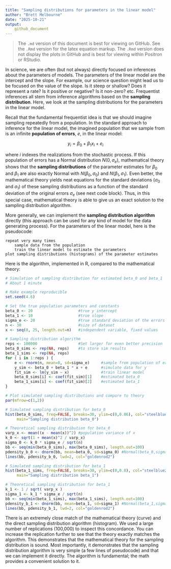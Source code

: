 ```yaml
---
title: "Sampling distributions for parameters in the linear model"
author: "Brett Melbourne"
date: "2025-10-21"
output:
    github_document
---
```


> The `.md` version of this document is best for viewing on GitHub. See the `.Rmd` version for the latex equation markup. The `.Rmd` version does not display the plots in GitHub and is best for viewing within Positron or RStudio.

In science, we are often (but not always) directly focused on inferences about the parameters of models. The parameters of the linear model are the intercept and the slope. For example, our science question might lead us to be focused on the value of the slope. Is it steep or shallow? Does it represent a rate? Is it positive or negative? Is it non-zero? etc. Frequentist inferences all stem from inference algorithms based on the **sampling distribution**. Here, we look at the sampling distributions for the parameters in the linear model.

Recall that the fundamental frequentist idea is that we should imagine sampling repeatedly from a population. In the standard approach to inference for the linear model, the imagined population that we sample from is an infinite **population of errors**, $e,$ in the linear model:

$$ y_i = \beta_0 + \beta_1x_i + e_i$$

where $i$ indexes the realizations from the stochastic process. If this population of errors has a Normal distribution $N(0,\sigma_e)$, mathematical theory shows that the **sampling distributions** of the parameter estimates for $\beta_0$ and $\beta_1$ are also exactly Normal with $N(\beta_0,\sigma_0)$ and $N(\beta_1,\sigma_1)$. Even better, the mathematical theory yields neat equations for the standard deviations ($\sigma_0$ and $\sigma_1$) of these sampling distributions as a function of the standard deviation of the original errors $\sigma_e$ (see next code block). Thus, in this special case, mathematical theory is able to give us an exact solution to the sampling distribution algorithm.

More generally, we can implement the **sampling distribution algorithm** directly (this approach can be used for any kind of model for the data generating process). For the parameters of the linear model, here is the pseudocode:

```
repeat very many times
    sample data from the population
    train the linear model to estimate the parameters
plot sampling distributions (histograms) of the parameter estimates
```

Here is the algorithm, implemented in R, compared to the mathematical theory:

```r
# Simulation of sampling distribution for estimated beta_0 and beta_1
# About 1 minute

# Make example reproducible
set.seed(4.6)

# Set the true population parameters and constants
beta_0 <- 20                    #true y intercept
beta_1 <- 10                    #true slope
sigma_e <- 20                   #true standard deviation of the errors
n <- 30                         #size of dataset
x <- seq(0, 25, length.out=n)   #independent variable, fixed values

# Sampling distribution algorithm
reps <- 100000                  #Set larger for even better precision
beta_0_sims <- rep(NA, reps)    #to store sim results
beta_1_sims <- rep(NA, reps)
for ( i in 1:reps ) {
    e <- rnorm(n, mean=0, sd=sigma_e)     #sample from population of errors
    y_sim <- beta_0 + beta_1 * x + e      #simulate data for y
    fit_sim <- lm(y_sim ~ x)              #train linear model
    beta_0_sims[i] <- coef(fit_sim)[1]    #estimated beta_0
    beta_1_sims[i] <- coef(fit_sim)[2]    #estimated beta_1
}

# Plot simulated sampling distributions and compare to theory
par(mfrow=c(1,2))

# Simulated sampling distribution for beta_0
hist(beta_0_sims, freq=FALSE, breaks=30, ylim=c(0,0.06), col="steelblue2",
     main="Sampling distribution beta_0")

# Theoretical sampling distribution for beta_0
varp_x <- mean((x - mean(x))^2) #population variance of x
k_0 <- sqrt(1 + mean(x)^2 / varp_x)
sigma_0 <- k_0 * sigma_e / sqrt(n)
bb <- seq(min(beta_0_sims), max(beta_0_sims), length.out=100)
pdensity_b_0 <- dnorm(bb, mean=beta_0, sd=sigma_0) #Normal(beta_0,sigma_0)
lines(bb, pdensity_b_0, lwd=2, col="goldenrod2")

# Simulated sampling distribution for beta_1
hist(beta_1_sims, freq=FALSE, breaks=30, ylim=c(0,0.8), col="steelblue2",
     main="Sampling distribution beta_1")

# Theoretical sampling distribution for beta_1
k_1 <- 1 / sqrt( varp_x )
sigma_1 <- k_1 * sigma_e / sqrt(n)
bb <- seq(min(beta_1_sims), max(beta_1_sims), length.out=100)
pdensity_b_1 <- dnorm(bb, mean=beta_1, sd=sigma_1) #Normal(beta_1,sigma_1)
lines(bb, pdensity_b_1, lwd=2, col="goldenrod2")
```

There is an extremely close match of the mathematical theory (curve) and the direct sampling distribution algorithm (histogram). We used a large number of replications (100,000) to inspect this concordance. You can increase the replication further to see that the theory exactly matches the algorithm. This demonstrates that the mathematical theory for the sampling distribution is sound. Most importantly, it demonstrates that the sampling distribution algorithm is very simple (a few lines of pseudocode) and that we can implement it directly. The algorithm is fundamental; the math provides a convenient solution to it.
